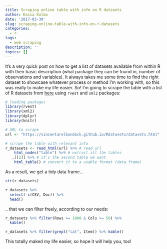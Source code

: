 ```yaml
---
title: Scraping online table with info on R datasets
author: Kasia Kulma
date: '2017-03-30'
slug: scraping-online-table-with-info-on-r-datasets
categories:
  - r
tags:
  - web scraping
description: ''
topics: []
---
```


It's a very quick post on how to get a list of datasets available from within R with their basic description (what package they can be found in, number of observations and variables). It always takes me some time to find the right dataset to showcase whatever process or method I'm working with, so this was really to make my life easier. So! I'm going to scrape the table with a list of R datasets from [here](https://vincentarelbundock.github.io/Rdatasets/datasets.html) using `rvest` and `xml2` packages:

```r
# loading packages
library(rvest)
library(xml2)
library(dplyr)
library(knitr)

# URL to scrape
url <- "https://vincentarelbundock.github.io/Rdatasets/datasets.html"

# scrape the table with relevant info
r_datasets <- read_html(url) %>% # read url
    html_nodes("table") %>% # extract all the tables
   .[[2]] %>% # it's the second table we want
    html_table() # convert it to a usable format (data.frame)
```

As a result, we get a tidy data frame...

```r
str(r_datasets)
```


```r
r_datasets %>% 
  select(-c(CSV, Doc)) %>% 
  head() 
```

.. that we can filter freely, according to our needs:

```r
r_datasets %>% filter(Rows >= 1000 & Cols >= 50) %>% 
  kable()
```

```r
r_datasets %>% filter(grepl("cat", Item)) %>% kable()
```

This totally maked my life easier, so hope it will help you, too!
